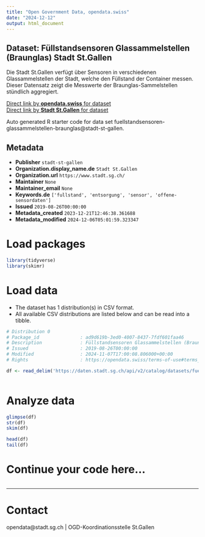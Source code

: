 ```yaml
---
title: "Open Government Data, opendata.swiss"
date: "2024-12-12"
output: html_document
---
```


## Dataset: Füllstandsensoren Glassammelstellen (Braunglas) Stadt St.Gallen

Die Stadt St.Gallen verfügt über Sensoren in verschiedenen Glassammelstellen der Stadt, welche den Füllstand der Container messen. Dieser Datensatz zeigt die Messwerte der Braunglas-Sammelstellen stündlich aggregiert.

[Direct link by **opendata.swiss** for dataset](https://opendata.swiss/de/dataset/fullstandsensoren-glassammelstellen-braunglas)<br>
[Direct link by **Stadt St.Gallen** for dataset](https://daten.stadt.sg.ch/explore/dataset/fuellstandsensoren-glassammelstellen-braunglas/)

Auto generated R starter code for data set fuellstandsensoren-glassammelstellen-braunglas@stadt-st-gallen.

## Metadata

- **Publisher** `stadt-st-gallen`
- **Organization.display_name.de** `Stadt St.Gallen`
- **Organization.url** `https://www.stadt.sg.ch/`
- **Maintainer** `None`
- **Maintainer_email** `None`
- **Keywords.de** `['fullstand', 'entsorgung', 'sensor', 'offene-sensordaten']`
- **Issued** `2019-08-26T00:00:00`
- **Metadata_created** `2023-12-21T12:46:38.361688`
- **Metadata_modified** `2024-12-06T05:01:59.323347`


# Load packages

```r

library(tidyverse)
library(skimr)

```

# Load data

-   The dataset has 1 distribution(s) in CSV format.
-   All available CSV distributions are listed below and can be read into a tibble.

```r

# Distribution 0
# Package_id               : ad9d619b-3ed0-4007-8437-7fdf601faa46
# Description              : Füllstandsensoren Glassammelstellen (Braunglas) Stadt St.Gallen (csv)
# Issued                   : 2019-08-26T00:00:00
# Modified                 : 2024-11-07T17:00:08.806000+00:00
# Rights                   : https://opendata.swiss/terms-of-use#terms_by

df <- read_delim('https://daten.stadt.sg.ch/api/v2/catalog/datasets/fuellstandsensoren-glassammelstellen-braunglas/exports/csv?use_labels=true')



```

# Analyze data

```r

glimpse(df)
str(df)
skim(df)

head(df)
tail(df)

```

# Continue your code here...

```r

```

------------------------------------------------------------------------

# Contact

opendata@stadt.sg.ch | OGD-Koordinationsstelle St.Gallen
